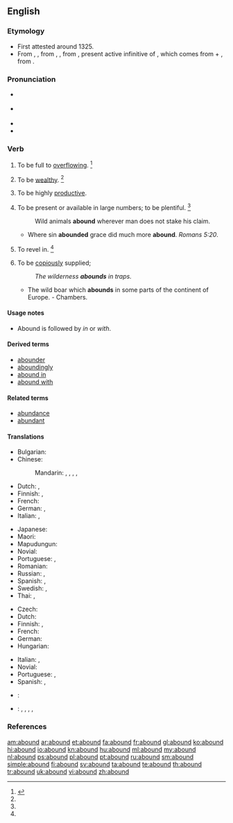 ==English==

===Etymology===
* First attested around 1325.
* From {{etyl|enm|en}} {{term|abounden|lang=enm}}, {{term|abounde|lang=enm}}, from {{etyl|fro|en}} {{term|abonder|lang=fro}}, {{term|abunder|lang=fro}}, from {{etyl|la|en}} {{term/t|la|abundāre}}, present active infinitive of {{term/t|la|abundō||overflow}}, which comes from {{term|ab||from, down from|lang=la}} + {{term/t|la|undō||surge, swell, rise in waves, move in waves}}, from {{term|unda||wave|lang=la}}.

===Pronunciation===
* {{a|RP}} {{IPA|/əˈbaʊnd/}}
* {{a|US}} {{IPA|/əˈbaʊnd/}}
* {{audio|en-us-abound.ogg|Audio (US)}}
* {{rhymes|aʊnd}}

===Verb===
{{en-verb}}

# {{context|intransitive|lang=en}} To be full to [[overflowing]]. {{defdate|First attested from around (1350 to 1470).}}<ref name=SOED>{{reference-book | last =| first = | authorlink =  | coauthors =  | editor =Brown, Lesley  | others =  | title = The Shorter Oxford English Dictionary | origdate =  | origyear = 1933| origmonth =  | url =  | format =  | accessdate =  | accessyear =  | accessmonth =  | edition = 5th | date =  | year =2003| month =  | publisher =Oxford University Press  | location =Oxford, UK | language =  | id =  | doi = | isbn =978-0-19-860575-7 | lccn = | ol = | pages =7| chapter =  | chapterurl =  | quote =}}</ref>
# {{context|intransitive|obsolete|lang=en}} To be [[wealthy]]. {{defdate|Attested from around (1350 to 1470) until the mid 18<sup>th</sup> century.}}<ref name=SOED/>
# {{context|intransitive|lang=en}} To be highly [[productive]].
# {{context|intransitive|lang=en}} To be present or available in large numbers; to be plentiful. {{defdate|First attested from around (1350 to 1470).}}<ref name=SOED/>
#: Wild animals '''abound''' wherever man does not stake his claim.
#* Where sin '''abounded''' grace did much more '''abound'''. ''Romans 5:20''.
# {{context|intransitive|lang=en}} To revel in. {{defdate|Attested from around (1350 to 1470) until the late 18<sup>th</sup> century.}}<ref name=SOED/>
# {{context|intransitive|lang=en}} To be [[copiously]] supplied; 
#: ''The wilderness '''abounds''' in traps.''
#* The wild boar which '''abounds''' in some parts of the continent of Europe. - Chambers.

====Usage notes====
* {{sense|copiously supplied}} Abound is followed by ''in'' or ''with''.

====Derived terms====
* [[abounder]]
* [[aboundingly]]
* [[abound in]]
* [[abound with]]

====Related terms====
* [[abundance]]
* [[abundant]]

====Translations====
{{trans-top|to be plentiful}}
* Bulgarian: {{t|bg|изобилствам|sc=Cyrl}}
* Chinese:
*: Mandarin: {{t|cmn|盛產|sc=Hani}}, {{t|cmn|盛产|tr=shèngchǎn|sc=Hani}}, {{t|cmn|富有|tr=fùyǒu|sc=Hani}}, {{t|cmn|富於|sc=Hani}}, {{t|cmn|富于|tr=fùyú|sc=Hani}}
* Dutch: {{tø|nl|[[overvloedig]] [[aanwezig]] [[zijn]]}}, {{t|nl|wemelen}} {{qualifier|van}}
* Finnish: {{tø|fi|[[olla]] [[runsaasti]]}}, {{tø|fi|[[olla]] [[tulvillaan]]}}
* French: {{t+|fr|foisonner}}
* German: {{tø|de|[[in|im]] [[Überfluss]] [[vorhanden]] [[sein]]}}, {{t|de|wimmeln}} {{qualifier|von}}
* Italian: {{t|it|abbondare}}, {{tø|it|[[essere]] [[abbondante]]}}
{{trans-mid}}
* Japanese: {{t|ja|たくさん|tr=takusan aru|alt=たくさんある|sc=Jpan}}
* Maori: {{t|mi|whakamakuru}}
* Mapudungun: {{tø|arn|ünüfn}}
* Novial: {{t|nov|abunda}}
* Portuguese: {{t+|pt|abundar}}, {{tø|pt|[[ser]] [[abundante]]}}
* Romanian: {{t+|ro|abunda}}
* Russian: {{t|ru|изобиловать|tr=izobílovatʹ|sc=Cyrl}} {{impf}}, {{t|ru|кишеть|tr=kišétʹ|sc=Cyrl}} {{impf}}
* Spanish: {{t|es|abundar}}, {{tø|es|[[ser]] [[abundante]]}}
* Swedish: {{t-|sv|finnas i riklig mängd}}, {{t-|sv|finnas i överflöd}}
* Thai: {{t-|th|เต็มไปด้วย|sc=Thai|tr=dtem bpai dûay}}, {{t-|th|อุดมไปด้วย|sc=Thai|tr=udom bpai dûay}}
{{trans-bottom}}

{{trans-top|to be copiously supplied}}
* Czech: {{t-|cs|oplývat}}
* Dutch: {{t|nl|wemelen}} {{qualifier|van}}
* Finnish: {{tø|fi|[[olla]] [[runsaasti]]}}, {{tø|fi|[[olla]] [[tulvillaan]]}}
* French: {{t+|fr|abonder}}
* German: {{t|de|wimmeln}} {{qualifier|von}}
* Hungarian: {{t+|hu|bővelkedik}}
{{trans-mid}}
* Italian: {{t|it|abbondare}}, {{t|it|essere abbondante}}
* Novial: {{t|nov|abunda}}
* Portuguese: {{t+|pt|abundar}}, {{tø|pt|[[ser]] [[abundante]]}}
* Spanish: {{t|es|abundar}}, {{tø|es|[[ser]] [[abundante]]}}
{{trans-bottom}}

{{checktrans-top}}
* {{ttbc|io}}: {{t|io|abundar}}
* {{ttbc|vi}}: {{t|vi|có rất nhiều}}, {{t|vi|có thừa}}, {{t|vi|nhan nhản}}, {{t|vi|lúc nhúc}}, {{t|vi|đầy dẫy}}
{{trans-bottom}}

===References===
<references/>

[[am:abound]]
[[ar:abound]]
[[et:abound]]
[[fa:abound]]
[[fr:abound]]
[[gl:abound]]
[[ko:abound]]
[[hi:abound]]
[[io:abound]]
[[kn:abound]]
[[hu:abound]]
[[ml:abound]]
[[my:abound]]
[[nl:abound]]
[[ps:abound]]
[[pl:abound]]
[[pt:abound]]
[[ru:abound]]
[[sm:abound]]
[[simple:abound]]
[[fi:abound]]
[[sv:abound]]
[[ta:abound]]
[[te:abound]]
[[th:abound]]
[[tr:abound]]
[[uk:abound]]
[[vi:abound]]
[[zh:abound]]